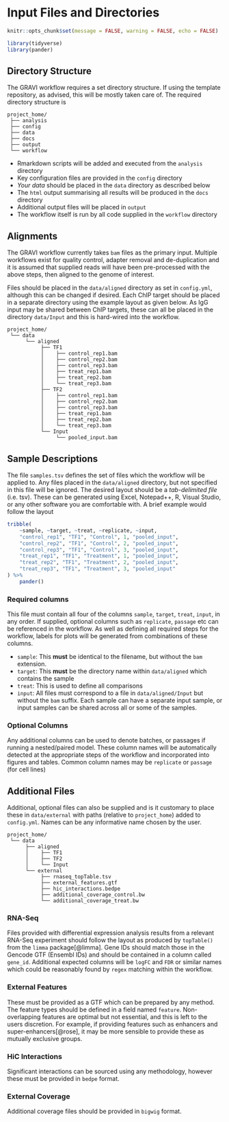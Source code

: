 # Input Files and Directories {#input-files}


```r
knitr::opts_chunk$set(message = FALSE, warning = FALSE, echo = FALSE)
```

```r
library(tidyverse)
library(pander)
```

## Directory Structure {#directories}


The GRAVI workflow requires a set directory structure. 
If using the template repository, as advised,  this will be mostly taken care of.
The required directory structure is

```
project_home/
 ├── analysis
 ├── config
 ├── data
 ├── docs
 ├── output
 └── workflow
```

- Rmarkdown scripts will be added and executed from the `analysis` directory
- Key configuration files are provided in the `config` directory
- *Your data* should be placed in the `data` directory as described below
- The `html` output summarising all results will be produced in the `docs` directory
- Additional output files will be placed in `output`
- The workflow itself is run by all code supplied in the `workflow` directory

## Alignments {#alignments}

The GRAVI workflow currently takes `bam` files as the primary input.
Multiple workflows exist for quality control, adapter removal and de-duplication and it is assumed that supplied reads will have been pre-processed with the above steps, then aligned to the genome of interest.

Files should be placed in the `data/aligned` directory as set in `config.yml`, although this can be changed if desired.
Each ChIP target should be placed in a separate directory using the example layout as given below.
As IgG input may be shared between ChIP targets, these can all be placed in the directory `data/Input` and this is hard-wired into the workflow.

```
project_home/
 └── data
      └── aligned 
           ├── TF1 
           │    ├── control_rep1.bam
           │    ├── control_rep2.bam
           │    ├── control_rep3.bam
           │    ├── treat_rep1.bam
           │    ├── treat_rep2.bam
           │    └── treat_rep3.bam
           ├── TF2 
           │    ├── control_rep1.bam
           │    ├── control_rep2.bam
           │    ├── control_rep3.bam
           │    ├── treat_rep1.bam
           │    ├── treat_rep2.bam
           │    └── treat_rep3.bam           
           └── Input
                └── pooled_input.bam 
```

## Sample Descriptions {#sample-descriptions}

The file `samples.tsv` defines the set of files which the workflow will be applied to.
Any files placed in the `data/aligned` directory, but not specified in this file will be ignored.
The desired layout should be a *tab-delimited file* (i.e. tsv).
These can be generated using Excel, Notepad++, R, Visual Studio, or any other software you are comfortable with.
A brief example would follow the layout

```r
tribble(
    ~sample, ~target, ~treat, ~replicate, ~input,
    "control_rep1", "TF1", "Control", 1, "pooled_input",
    "control_rep2", "TF1", "Control", 2, "pooled_input",
    "control_rep3", "TF1", "Control", 3, "pooled_input",
    "treat_rep1", "TF1", "Treatment", 1, "pooled_input",
    "treat_rep2", "TF1", "Treatment", 2, "pooled_input",
    "treat_rep3", "TF1", "Treatment", 3, "pooled_input"
) %>% 
    pander()
```


### Required columns

This file must contain all four of the columns `sample`, `target`, `treat`, `input`, in any order.
If supplied, optional columns such as `replicate`, `passage` etc can be referenced in the workflow.
As well as defining all required steps for the workflow, labels for plots will be generated from combinations of these columns.

- `sample`: This **must** be identical to the filename, but without the `bam` extension.
- `target`: This **must** be the directory name within `data/aligned` which contains the sample
- `treat`: This is used to define all comparisons 
- `input`: All files must correspond to a file in `data/aligned/Input` but without the `bam` suffix. Each sample can have a separate input sample, or input samples can be shared across all or some of the samples.

### Optional Columns

Any additional columns can be used to denote batches, or passages if running a nested/paired model.
These column names will be automatically detected at the appropriate steps of the workflow and incorporated into figures and tables.
Common column names may be `replicate` or `passage` (for cell lines)

## Additional Files {#additional-files}

Additional, optional files can also be supplied and is it customary to place these in `data/external` with paths (relative to `project_home`) added to `config.yml`.
Names can be any informative name chosen by the user.

```
project_home/
 └── data
      ├── aligned 
      │    ├── TF1 
      │    ├── TF2 
      │    └── Input
      └── external
           ├── rnaseq_topTable.tsv
           ├── external_features.gtf
           ├── hic_interactions.bedpe
           ├── additional_coverage_control.bw
           └── additional_coverage_treat.bw
```

### RNA-Seq

Files provided with differential expression analysis results from a relevant RNA-Seq experiment should follow the layout as produced by `topTable()` from the `limma` package[@limma].
Gene IDs should match those in the Gencode GTF (Ensembl IDs) and should be contained in a column called `gene_id`.
Additional expected columns will be `logFC` and `FDR` or similar names which could be reasonably found by `regex` matching within the workflow.

### External Features

These must be provided as a GTF which can be prepared by any method.
The feature types should be defined in a field named `feature`.
Non-overlapping features are optimal but not essential, and this is left to the users discretion.
For example, if providing features such as enhancers and super-enhancers[@rose], it may be more sensible to provide these as mutually exclusive groups.

### HiC Interactions

Significant interactions can be sourced using any methodology, however these must be provided in `bedpe` format.

### External Coverage

Additional coverage files should be provided in `bigwig` format.
